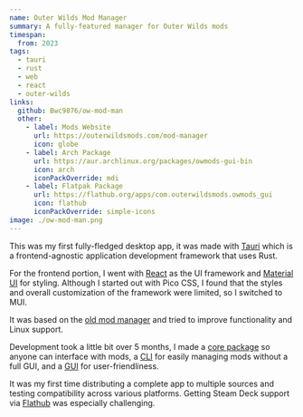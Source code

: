 ```yaml
---
name: Outer Wilds Mod Manager
summary: A fully-featured manager for Outer Wilds mods
timespan:
  from: 2023
tags:
  - tauri
  - rust
  - web
  - react
  - outer-wilds
links:
  github: Bwc9876/ow-mod-man
  other:
    - label: Mods Website
      url: https://outerwildsmods.com/mod-manager
      icon: globe
    - label: Arch Package
      url: https://aur.archlinux.org/packages/owmods-gui-bin
      icon: arch
      iconPackOverride: mdi
    - label: Flatpak Package
      url: https://flathub.org/apps/com.outerwildsmods.owmods_gui
      icon: flathub
      iconPackOverride: simple-icons
image: ./ow-mod-man.png
---
```



This was my first fully-fledged desktop app, it was made with [Tauri](https://tauri.app)
which is a frontend-agnostic application development framework that uses Rust.

For the frontend portion, I went with [React](https://react.dev/) as the UI framework
and [Material UI](https://mui.com/) for styling. Although I started out with Pico CSS, I found that the styles and overall customization of the framework were limited, so I switched to MUI.

It was based on the [old mod manager](https://github.com/ow-mods/ow-mod-manager)
and tried to improve functionality and Linux support.

Development took a little bit over 5 months, I made a
[core package](https://github.com/Bwc9876/ow-mod-man/tree/main/owmods_core)
so anyone can interface with mods, a
[CLI](https://github.com/Bwc9876/ow-mod-man/tree/main/owmods_cli) for
easily managing mods without a full GUI,
and a [GUI](https://github.com/Bwc9876/ow-mod-man/tree/main/owmods_gui) for
user-friendliness.

It was my first time distributing a complete app to multiple sources and testing
compatibility across various platforms. Getting Steam Deck support via [Flathub](https://flathub.org/apps/com.outerwildsmods.owmods_gui)
was especially challenging.
